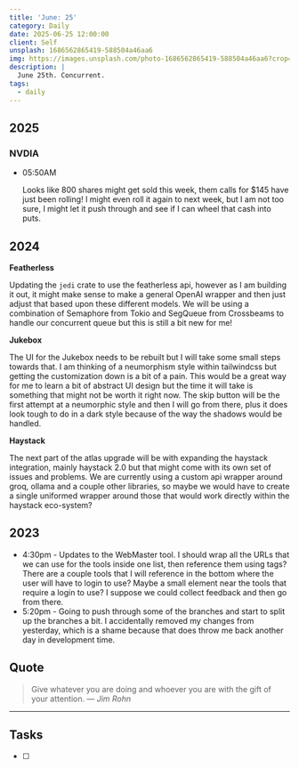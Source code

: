 ```yaml
---
title: 'June: 25'
category: Daily
date: 2025-06-25 12:00:00
client: Self
unsplash: 1686562865419-588504a46aa6
img: https://images.unsplash.com/photo-1686562865419-588504a46aa6?crop=entropy&cs=srgb&fm=jpg&ixid=MnwzNjM5Nzd8MHwxfHJhbmRvbXx8fHx8fHx8fDE2ODE3NDg2ODY&ixlib=rb-4.0.3&q=85
description: |
  June 25th. Concurrent.
tags:
  - daily
---
```



## 2025

### NVDIA

-   05:50AM

    Looks like 800 shares might get sold this week, them calls for $145 have just been rolling!
    I might even roll it again to next week, but I am not too sure, I might let it push through and see if I can wheel that cash into puts.


## 2024

**Featherless**

Updating the `jedi` crate to use the featherless api, however as I am building it out, it might make sense to make a general OpenAI wrapper and then just adjust that based upon these different models.
We will be using a combination of Semaphore from Tokio and SegQueue from Crossbeams to handle our concurrent queue but this is still a bit new for me!

**Jukebox**

The UI for the Jukebox needs to be rebuilt but I will take some small steps towards that.
I am thinking of a neumorphism style within tailwindcss but getting the customization down is a bit of a pain.
This would be a great way for me to learn a bit of abstract UI design but the time it will take is something that might not be worth it right now.
The skip button will be the first attempt at a neumorphic style and then I will go from there, plus it does look tough to do in a dark style because of the way the shadows would be handled.

**Haystack**

The next part of the atlas upgrade will be with expanding the haystack integration, mainly haystack 2.0 but that might come with its own set of issues and problems.
We are currently using a custom api wrapper around groq, ollama and a couple other libraries, so maybe we would have to create a single uniformed wrapper around those that would work directly within the haystack eco-system?

<Adsense />

## 2023

- 4:30pm - Updates to the WebMaster tool. I should wrap all the URLs that we can use for the tools inside one list, then reference them using tags? There are a couple tools that I will reference in the bottom where the user will have to login to use? Maybe a small element near the tools that require a login to use? I suppose we could collect feedback and then go from there.
- 5:20pm - Going to push through some of the branches and start to split up the branches a bit. I accidentally removed my changes from yesterday, which is a shame because that does throw me back another day in development time.

## Quote

> Give whatever you are doing and whoever you are with the gift of your attention.
> — <cite>Jim Rohn</cite>

---

## Tasks

- [ ]